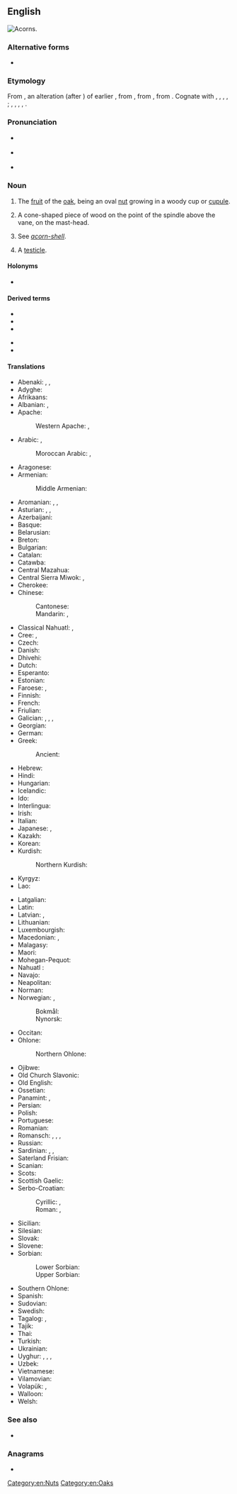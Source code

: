 ==English==
[[Image:Quercus_falcata_acorns.jpg|thumb|right|Acorns.]]
{{slim-wikipedia|Acorn (disambiguation)}}

===Alternative forms===
* {{alter|en|achorn||Chester}}

===Etymology===
From {{inh|en|enm|acorne}}, an alteration (after {{m|en|corn}}) of earlier {{m|enm|akern}}, from {{inh|en|ang|ǣcern||acorn, oak-mast}}, from {{inh|en|gem-pro|*akraną}}, from {{der|en|ine-pro|*h₂ógeh₂||berry}}. Cognate with {{cog|sco|aicorn}}, {{cog|stq|Äkkene}}, {{cog|nl|aker}}, {{cog|da|agern}}, {{cog|nds|ecker}}; {{cog|cy|eirin||plums}}, {{cog|br|irin||plum}}, {{cog|ga|airne||sloe}}, {{cog|lt|úoga}}, {{cog|ru|я́года||berry}}.

===Pronunciation===
* {{a|GA}} {{IPA|en|/ˈeɪ.kɔɹn/|/ˈeɪkɚn/}}
* {{a|RP}} {{IPA|en|/ˈeɪ.kɔːn/}}
* {{audio|en|en-us-acorn.ogg|Audio (US)}}

===Noun===
{{en-noun}}

# The [[fruit]] of the [[oak]], being an oval [[nut]] growing in a woody cup or [[cupule]].
# {{lb|en|nautical}} A cone-shaped piece of wood on the point of the spindle above the vane, on the mast-head.
# {{lb|en|zoology}} See ''[[acorn-shell]]''.
# {{lb|en|slang|usually|in the plural}} A [[testicle]].

====Holonyms====
* {{sense|fruit of an oak}} {{l|en|oak}}

====Derived terms====
{{der-top}}
* {{l|en|acorn cup}}
* {{l|en|acorn nut}}
* {{l|en|acorn squash}}
{{der-mid}}
* {{l|en|eggcorn}}
* {{l|en|ride a horse foaled by an acorn}}
{{der-bottom}}

====Translations====
{{trans-top|fruit of the oak tree}}
* Abenaki: {{t|abe|anaskemen}} {{qualifier|red or black oak acorn; literally "oak berry"}}, {{t|abe|anaskebagôn}} {{qualifier|red or black oak acorn; literally "oak nut"}}, {{t|abe|wachil}} {{qualifier|white oak acorn}}
* Adyghe: {{t|ady|мышкӏу}}
* Afrikaans: {{t+|af|akker}}
* Albanian: {{t+|sq|lende|f}}, {{t+|sq|gogël|f}}
* Apache:
*: Western Apache: {{t|apw|chíchʼil}}, {{t|apw|chíchnʼil}}
* Arabic: {{t|ar|بَلُّوط|m}} {{q|collective}}, {{t|ar|بَلُّوطَة|f}} {{q|singulative}}
*: Moroccan Arabic: {{t|ary|بلوط|m|tr=ballūṭ}} {{q|collective}}, {{t|ary|بلوطة|f|tr=ballūṭa}} {{q|singulative}}
* Aragonese: {{t+|an|ballota|f}}
* Armenian: {{t+|hy|կաղին}}
*: Middle Armenian: {{t|axm|պալուտ}}
* Aromanian: {{t|rup|gljindã|f}}, {{t|rup|docãrã|f}}, {{t|rup|vãlani|f}}
* Asturian: {{t|ast|llande|m}}, {{t|ast|abeyota|f}}, {{t|ast|abellota|f}}
* Azerbaijani: {{t|az|palıd qozası}}
* Basque: {{t+|eu|ezkur}}
* Belarusian: {{t|be|жо́луд|m}}
* Breton: {{t+|br|mez|f-p}}
* Bulgarian: {{t+|bg|жъ́лъд|m}}
* Catalan: {{t+|ca|gla|f}}
* Catawba: {{t|chc|tumo}} {{qualifier|plural}}
* Central Mazahua: {{t|maz|løjø}}
* Central Sierra Miwok: {{t|csm|watýkˑa-}}, {{t|csm|watýk·a-}}
* Cherokee: {{t|chr|ᎬᎴ}}
* Chinese:
*: Cantonese: {{t|yue|橡子|tr=zoeng6 zi2}}
*: Mandarin: {{t+|cmn|橡子|tr=xiàngzǐ}}, {{t|cmn|橡果|tr=xiàngguǒ}}
* Classical Nahuatl: {{t|nci|āhuacuauhtomatl}}, {{t|nci|āhuatomatl}}
* Cree: {{t|cr|ᒥᐢᑎᑯᒥᐣ|lit=oak berry}}, {{t|cr|ᒥᐢᑎᑯᐹᑲᐣ|lit=oak nut}}
* Czech: {{t+|cs|žalud|m}}
* Danish: {{t+|da|agern|n}}
* Dhivehi: {{t|dv|ކަށި ބުރޮޅި}}
* Dutch: {{t+|nl|eikel|m}}
* Esperanto: {{t|eo|glano}}
* Estonian: {{t|et|tammetõru}}
* Faroese: {{t|fo|akarn|n}}, {{t|fo|eikinøt|f}}
* Finnish: {{t+|fi|tammenterho}}
* French: {{t+|fr|gland|m}}
* Friulian: {{t|fur|gland|m}}
* Galician: {{t|gl|belota|f}}, {{t|gl|landra|f}}, {{t|gl|landa|f}}, {{t+|gl|glande|m}}
* Georgian: {{t|ka|რკო}}
* German: {{t+|de|Eichel|f}}
* Greek: {{t+|el|βελανίδι|n}}
*: Ancient: {{t|grc|βάλανος|f}}
* Hebrew: {{t+|he|בַּלּוּט|m|tr=balút}}
* Hindi: {{t|hi|बाँजफल|m}}
* Hungarian: {{t+|hu|makk}}
* Icelandic: {{t|is|akarn|n}}
* Ido: {{t+|io|glano}}
* Interlingua: {{t|ia|glande}}
* Irish: {{t|ga|dearcán|m}}
* Italian: {{t+|it|ghianda|f}}
* Japanese: {{t+|ja|どんぐり|tr=donguri}}, {{t+|ja|団栗|tr=どんぐり, donguri}}
* Kazakh: {{t|kk|емен жаңғағы}}
* Korean: {{t+|ko|도토리}}
* Kurdish:
*: Northern Kurdish: {{t+|kmr|belot}}
* Kyrgyz: {{t|ky|жёлудь}}
* Lao: {{t-needed|lo}}
{{trans-mid}}
* Latgalian: {{t|ltg|zeile|f}}
* Latin: {{t|la|glans|f}}
* Latvian: {{t|lv|zīle|f}}, {{t|lv|ozolzīle|f}}
* Lithuanian: {{t|lt|gilė|f}}
* Luxembourgish: {{t|lb|Eechel|f}}
* Macedonian: {{t|mk|желад|m}}, {{t|mk|жир|m}}
* Malagasy: {{t|mg|voan'oaka}}
* Maori: {{t|mi|huaōki}}
* Mohegan-Pequot: {{t|xpq|anôhcum}}
* Nahuatl : {{t+|nah|ahuatomatl}}
* Navajo: {{t|nv|chéchʼil binááʼ}}
* Neapolitan: {{t|nap|gliandra|f}}
* Norman: {{t|nrf|tchênelle|f}}
* Norwegian: {{t|no|kongle|m|f}}, {{t|no|åkorn|n}}
*: Bokmål: {{t|nb|eikenøtt|m|f}}
*: Nynorsk: {{t|nn|eikenøtt|f}}
* Occitan: {{t+|oc|agland|m}}
* Ohlone:
*: Northern Ohlone: {{t|cst|yuu}}
* Ojibwe: {{t|oj|mitigomin}}
* Old Church Slavonic: {{t|cu|желѫдь|m}}
* Old English: {{t|ang|ǣcern|n}}
* Ossetian: {{t|os|гыркъо}}
* Panamint: {{t|par|wiyan}}, {{t|par|wiyampi}}
* Persian: {{t+|fa|بلوط|tr=balut}}
* Polish: {{t+|pl|żołądź|m}}
* Portuguese: {{t+|pt|bolota|f}}
* Romanian: {{t+|ro|ghindă|f}}
* Romansch: {{t|rm|glogn}}, {{t|rm|glonda}}, {{t|rm|glànd}}, {{t|rm|glanda}}
* Russian: {{t+|ru|жёлудь|m}}
* Sardinian: {{t|sc|landha}}, {{t|sc|landhe}}, {{t|sc|landi}}
* Saterland Frisian: {{t|stq|Äkkene|n}}
* Scanian: {{t|gmq-scy|agarn|m}}
* Scots: {{t|sco|aicorn}}
* Scottish Gaelic: {{t|gd|dearc-dharaich|f}}
* Serbo-Croatian:
*: Cyrillic: {{t|sh|жи̑р|m}}, {{t|sh|желуд|m|}}
*: Roman: {{t+|sh|žȋr|m}}, {{t|sh|želud|m|}}
* Sicilian: {{t+|scn|agghiànnara|f}}
* Silesian: {{t|szl|ajchel|f}}
* Slovak: {{t|sk|žaluď|m}}
* Slovene: {{t+|sl|želod|m}}
* Sorbian:
*: Lower Sorbian: {{t|dsb|žołź|m}}
*: Upper Sorbian: {{t|hsb|žołdź|m}}
* Southern Ohlone: {{t|css|rappak}}
* Spanish: {{t+|es|bellota|f}}
* Sudovian: {{t|xsv|gile}}
* Swedish: {{t+|sv|ekollon|n}}
* Tagalog: {{t|tl|ensina}}, {{t|tl|belyota}}
* Tajik: {{t|tg|балут}}
* Thai: {{t|th|ผลต้นโอ๊ก}}
* Turkish: {{t+|tr|palamut}}
* Ukrainian: {{t+|uk|жо́лудь|m}}
* Uyghur: {{t|ug|دۇب ياڭىقى}}, {{t|ug|دۇب ئۇرۇقى}}, {{t|ug|توڭگۇز ياڭىقى}}, {{t|ug|بەللۇت}}
* Uzbek: {{t+|uz|choʻchqayongʻoq}}
* Vietnamese: {{t+|vi|đầu}}
* Vilamovian: {{t|wym|achuł|f}}
* Volapük: {{t+|vo|kvär}}, {{qualifier|older word, obsolete}} {{t|vo|gölogafluk}}
* Walloon: {{t+|wa|gland|f}}
* Welsh: {{t+|cy|mes|f-p}}
{{trans-bottom}}

===See also===
* {{projectlink|wikipedia}}

===Anagrams===
* {{anagrams|en|a=acnor|Carno|Coran|Corna|acron|caron|coran|narco|narco-|racon}}

[[Category:en:Nuts]]
[[Category:en:Oaks]]
